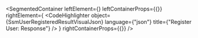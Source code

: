 
<SegmentedContainer
  leftElement={<SsmUserRegisteredResultDesc />}
  leftContainerProps={{}}
  rightElement={
    <CodeHighlighter
      object={SsmUserRegisteredResultVisualJson}
      language={"json"}
      title={"Register User: Response"}
    />
  }
  rightContainerProps={{}}
/>
